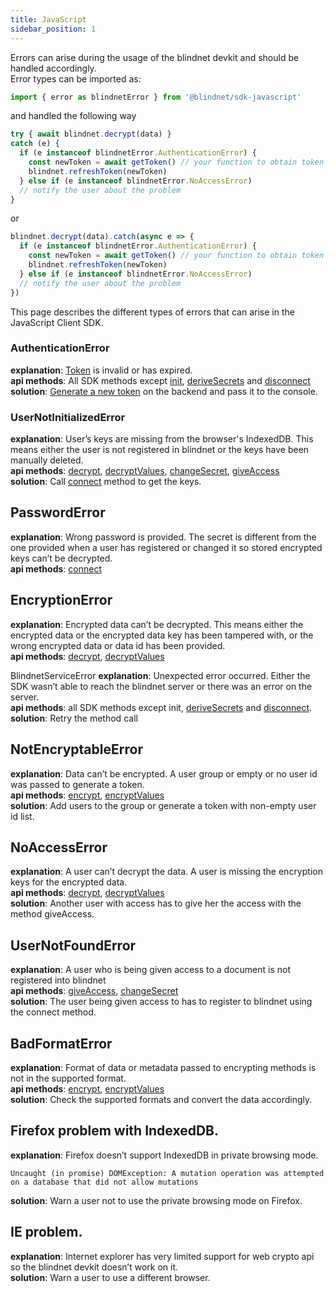 ```yaml
---
title: JavaScript
sidebar_position: 1
---
```


Errors can arise during the usage of the blindnet devkit and should be handled accordingly.  
Error types can be imported as:

```js
import { error as blindnetError } from '@blindnet/sdk-javascript'
```

and handled the following way

```js
try { await blindnet.decrypt(data) }
catch (e) {
  if (e instanceof blindnetError.AuthenticationError) {
    const newToken = await getToken() // your function to obtain token
    blindnet.refreshToken(newToken)
  } else if (e instanceof blindnetError.NoAccessError)
  // notify the user about the problem
}
```

or

```js
blindnet.decrypt(data).catch(async e => {
  if (e instanceof blindnetError.AuthenticationError) {
    const newToken = await getToken() // your function to obtain token
    blindnet.refreshToken(newToken)
  } else if (e instanceof blindnetError.NoAccessError)
  // notify the user about the problem
})
```

This page describes the different types of errors that can arise in the JavaScript Client SDK.

### AuthenticationError
**explanation**: [Token](../../../glossary#authentication-token) is invalid or has expired.  
**api methods**: All SDK methods except [init](../../../guides/installation#initialization), [deriveSecrets](../../../guides/managing_users_access#splitting-secrets) and [disconnect](../../../guides/managing_users_access#logging-out-users)  
**solution**: [Generate a new token](../../../guides/managing_users_access#creating-user-tokens) on the backend and pass it to the console.  

### UserNotInitializedError
**explanation**: User’s keys are missing from the browser's IndexedDB. This means either the user is not registered in blindnet or the keys have been manually deleted.  
**api methods**: [decrypt](../../../guides/decrypt#decrypt), [decryptValues](../../../guides/decrypt#decryptvalues), [changeSecret](../../../guides/managing_users_access#changing-secrets), [giveAccess](../../../guides/managing_users_access#giving-access-to-other-users)  
**solution**: Call [connect](../../../guides/managing_users_access#connecting-users-with-blindnet) method to get the keys.  

## PasswordError
**explanation**: Wrong password is provided. The secret is different from the one provided when a user has registered or changed it so stored encrypted keys can’t be decrypted.  
**api methods**: [connect](../../../guides/managing_users_access#connecting-users-with-blindnet)  

## EncryptionError
**explanation**: Encrypted data can’t be decrypted. This means either the encrypted data or the encrypted data key has been tampered with, or the wrong encrypted data or data id has been provided.  
**api methods**: [decrypt](../../../guides/decrypt#decrypt), [decryptValues](../../../guides/decrypt#decryptvalues)  

BlindnetServiceError
**explanation**: Unexpected error occurred. Either the SDK wasn’t able to reach the blindnet server or there was an error on the server.  
**api methods**: all SDK methods except init, [deriveSecrets](../../../guides/managing_users_access#splitting-secrets) and [disconnect](../../../guides/managing_users_access#logging-out-users).  
**solution**: Retry the method call  

## NotEncryptableError
**explanation**: Data can’t be encrypted. A user group or empty or no user id was passed to generate a token.  
**api methods**: [encrypt](../../../guides/encrypt#encrypt), [encryptValues](../../../guides/encrypt#encryptvalues)  
**solution**: Add users to the group or generate a token with non-empty user id list.  

## NoAccessError
**explanation**: A user can’t decrypt the data. A user is missing the encryption keys for the encrypted data.  
**api methods**: [decrypt](../../../guides/decrypt#decrypt), [decryptValues](../../../guides/decrypt#decryptvalues)  
**solution**: Another user with access has to give her the access with the method giveAccess.  

## UserNotFoundError
**explanation**: A user who is being given access to a document is not registered into blindnet  
**api methods**: [giveAccess](../../../guides/managing_users_access#giving-access-to-other-users), [changeSecret](../../../guides/managing_users_access#changing-secrets)  
**solution**: The user being given access to has to register to blindnet using the connect method.  

## BadFormatError
**explanation**: Format of data or metadata passed to encrypting methods is not in the supported format.  
**api methods**: [encrypt](../../../guides/encrypt#encrypt), [encryptValues](../../../guides/encrypt#encryptvalues)  
**solution**: Check the supported formats and convert the data accordingly.  

## Firefox problem with IndexedDB.
**explanation**: Firefox doesn’t support IndexedDB in private browsing mode.
```
Uncaught (in promise) DOMException: A mutation operation was attempted on a database that did not allow mutations
```
**solution**: Warn a user not to use the private browsing mode on Firefox.  

## IE problem.
**explanation**: Internet explorer has very limited support for web crypto api so the blindnet devkit doesn’t work on it.  
**solution**: Warn a user to use a different browser.  
